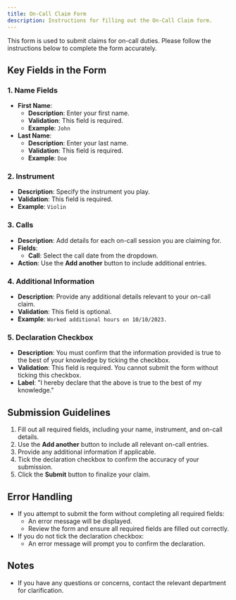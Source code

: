 ```yaml
---
title: On-Call Claim Form
description: Instructions for filling out the On-Call Claim form.
---
```


This form is used to submit claims for on-call duties. Please follow the instructions below to complete the form accurately.

## Key Fields in the Form

### 1. **Name Fields**
- **First Name**:
  - **Description**: Enter your first name.
  - **Validation**: This field is required.
  - **Example**: `John`
- **Last Name**:
  - **Description**: Enter your last name.
  - **Validation**: This field is required.
  - **Example**: `Doe`

### 2. **Instrument**
- **Description**: Specify the instrument you play.
- **Validation**: This field is required.
- **Example**: `Violin`

### 3. **Calls**
- **Description**: Add details for each on-call session you are claiming for.
- **Fields**:
  - **Call**: Select the call date from the dropdown.
- **Action**: Use the **Add another** button to include additional entries.

### 4. **Additional Information**
- **Description**: Provide any additional details relevant to your on-call claim.
- **Validation**: This field is optional.
- **Example**: `Worked additional hours on 10/10/2023.`

### 5. **Declaration Checkbox**
- **Description**: You must confirm that the information provided is true to the best of your knowledge by ticking the checkbox.
- **Validation**: This field is required. You cannot submit the form without ticking this checkbox.
- **Label**: "I hereby declare that the above is true to the best of my knowledge."

## Submission Guidelines

1. Fill out all required fields, including your name, instrument, and on-call details.
2. Use the **Add another** button to include all relevant on-call entries.
3. Provide any additional information if applicable.
4. Tick the declaration checkbox to confirm the accuracy of your submission.
5. Click the **Submit** button to finalize your claim.

## Error Handling

- If you attempt to submit the form without completing all required fields:
  - An error message will be displayed.
  - Review the form and ensure all required fields are filled out correctly.
- If you do not tick the declaration checkbox:
  - An error message will prompt you to confirm the declaration.

## Notes

- If you have any questions or concerns, contact the relevant department for clarification.